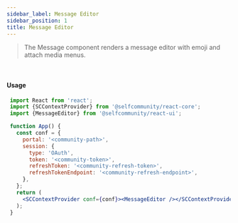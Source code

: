 ```yaml
---
sidebar_label: Message Editor
sidebar_position: 1
title: Message Editor
---
```


> The Message component renders a message editor with emoji and attach media menus.


<br/>
<Logged><MessageEditor/></Logged>

#### Usage

```jsx
 import React from 'react';
 import {SCContextProvider} from '@selfcommunity/react-core';
 import {MessageEditor} from '@selfcommunity/react-ui';

 function App() {
   const conf = {
     portal: '<community-path>',
     session: {
       type: 'OAuth',
       token: '<community-token>',
       refreshToken: '<community-refresh-token>',
       refreshTokenEndpoint: '<community-refresh-endpoint>',
     },
   };
   return (
     <SCContextProvider conf={conf}><MessageEditor /></SCContextProvider>
   );
 }
```
